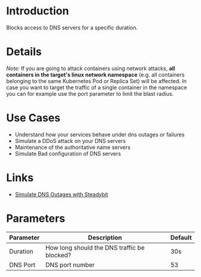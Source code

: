 # Introduction

Blocks access to DNS servers for a specific duration.

# Details

_Note:_ If you are going to attack containers using network attacks, **all containers in the target's linux network namespace** (e.g. all containers belonging to the same Kubernetes Pod or Replica Set) will be affected. In case you want to target the traffic of a single container in the namespace you can for example use the port parameter to limit the blast radius.

# Use Cases

* Understand how your services behave under dns outages or failures
* Simulate a DDoS attack on your DNS servers
* Maintenance of the authoritative name servers
* Simulate Bad configuration of DNS servers

# Links

* [Simulate DNS Outages with Steadybit](https://steadybit.com/blog/simulate-dns-outages-with-steadybit/)

# Parameters

| Parameter | Description                                 | Default |
|-----------|---------------------------------------------|---------|
| Duration  | How long should the DNS traffic be blocked? | 30s     |
| DNS Port  | DNS port number                             | 53      |
